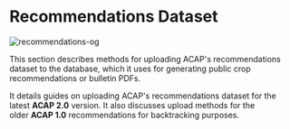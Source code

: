 
# Recommendations Dataset

![recommendations-og](https://raw.githubusercontent.com/acaptutorials/acaptutorials.github.io/assets/images/meta/meta_recommendations.png)

This section describes methods for uploading ACAP's recommendations dataset to the database, which it uses for generating public crop recommendations or bulletin PDFs.

It details guides on uploading ACAP's recommendations dataset for the latest **ACAP 2.0** version. It also discusses upload methods for the older **ACAP 1.0** recommendations for backtracking purposes.

<br />

<Cards>
  <Card title="ACAP 1.0 Recommendations" href="/post-installation/recommendations/recommendations-v1" />
  <Card title="ACAP 2.0 Recommendations" href="/post-installation/recommendations/recommendations-v2" />
</Cards>

